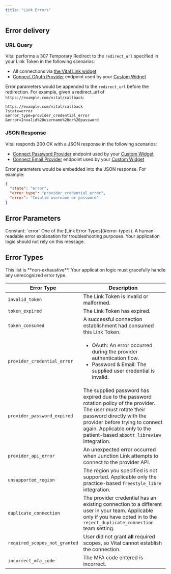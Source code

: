 ```yaml
---
title: "Link Errors"
---
```


## Error delivery

### URL Query

Vital performs a 307 Temporary Redirect to the `redirect_url` specified in your Link Token in the following scenarios:

* All connections via [the Vital Link widget](/wearables/connecting-providers/introduction)
* [Connect OAuth Provider](/api-reference/link/link-oauth-provider) endpoint used by your [Custom Widget](/wearables/connecting-providers/custom_widget)

Error parameters would be appended to the `redirect_url` before the redirection. For example,
given a redirect_url of `https://example.com/vital/callback`:

```
https://example.com/vital/callback
?state=error
&error_type=provider_credential_error
&error=Invalid%20username%20or%20password
```


### JSON Response

Vital responds 200 OK with a JSON response in the following scenarios:

* [Connect Password Provider](/api-reference/link/link-password-provider) endpoint used by your [Custom Widget](/wearables/connecting-providers/custom_widget)
* [Connect Email Provider](/api-reference/link/link-email-provider) endpoint used by your [Custom Widget](/wearables/connecting-providers/custom_widget)

Error parameters would be embedded into the JSON response. For example:
```json
{
  "state": "error",
  "error_type": "provider_credential_error",
  "error": "Invalid username or password"
}
```

## Error Parameters

<ResponseField name="state" type="const string">
Constant: `error`
</ResponseField>

<ResponseField name="error_type" type="string">
One of the [Link Error Types](#error-types).
</ResponseField>

<ResponseField name="error" type="string">
A human-readable error explanation for troubleshooting purposes.
Your application logic should not rely on this message.
</ResponseField>

## Error Types

<Note>
This list is **non-exhaustive**. Your application logic must gracefully handle any unrecognized error type.
</Note>

| Error Type                   | Description                                    |
| ---------------------------- | ---------------------------------------------- |
| `invalid_token`              | The Link Token is invalid or malformed.        |
| `token_expired`              | The Link Token has expired.                    |
| `token_consumed`             | A successful connection establishment had consumed this Link Token. |
| `provider_credential_error`  | <ul><li>OAuth: An error occurred during the provider authentication flow.</li><li>Password & Email: The supplied user credential is invalid.</li></ul> |
| `provider_password_expired`  | The supplied password has expired due to the password rotation policy of the provider. The user must rotate their password directly with the provider before trying to connect again. <Info>Applicable only to the patient-based `abbott_libreview` integration.</Info> |
| `provider_api_error`         | An unexpected error occurred when Junction Link attempts to connect to the provider API. |
| `unsupported_region`         | The region you specified is not supported. <Info>Applicable only the practice-based `freestyle_libre` integration.</Info> |
| `duplicate_connection`       | The provider credential has an existing connection to a different user in your team. <Info>Applicable only if you have opted in to the `reject_duplicate_connection` team setting.</Info> |
| `required_scopes_not_granted`| User did not grant **all** required scopes, so Vital cannot establish the connection. |
| `incorrect_mfa_code`         | The MFA code entered is incorrect.             |
